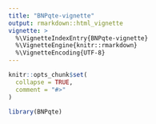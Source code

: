 ```yaml
---
title: "BNPqte-vignette"
output: rmarkdown::html_vignette
vignette: >
  %\VignetteIndexEntry{BNPqte-vignette}
  %\VignetteEngine{knitr::rmarkdown}
  %\VignetteEncoding{UTF-8}
---
```


```r
knitr::opts_chunk$set(
  collapse = TRUE,
  comment = "#>"
)
```

```r
library(BNPqte)
```
